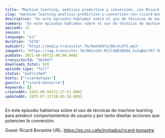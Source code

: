 ```yaml
---
title: "Machine learning, análisis predictivo y conversión, con Ricard Bonastre"
slug: "machine-learning-analisis-predictivo-y-conversion-con-ricard-bonastre"
description: "En este episodio hablamos sobre el uso de técnicas de machine learning para predecir comportamientos de usuario y por tanto diseñar acciones que potencien la conversión.\n\nGuest: Ricard Bonastre\nURL: https://es.cro.cafe/invitados/ricard-bonastre"
summary: "En este episodio hablamos sobre el uso de técnicas de machine learning para predecir comportamientos de usuario y por tanto diseñar acciones que potencien la conversión."
episode: 15
season: 1
language: "es"
duration: "3378"
audioUrl: "https://media.transistor.fm/0ee5b97a/06c4c4f5.mp3"
imageUrl: "https://img.transistor.fm/08IvcR1-RtZlSWEtBXQX_esIqBe17R7-7D4ItYJ0Cmc/rs:fill:0:0:1/w:1400/h:1400/q:60/mb:500000/aHR0cHM6Ly9pbWct/dXBsb2FkLXByb2R1/Y3Rpb24udHJhbnNp/c3Rvci5mbS84OWQx/YmIyYjRiM2UwZjVl/ZmYzNTZiODcwZTRi/MjY2My5qcGc.webp"
pubDate: 2021-06-08T22:00:00.000Z
transistorId: "562947"
downloads_total: 920
episode_type: "full"
status: "published"
hosts: ["ricardotayar"]
guests: ["ricard-bonastre"]
keywords: []
createdAt: 2025-06-04T21:37:51.000Z
updatedAt: 2025-07-31T18:05:18.000Z
---
```


En este episodio hablamos sobre el uso de técnicas de machine learning para predecir comportamientos de usuario y por tanto diseñar acciones que potencien la conversión.

Guest: Ricard Bonastre
URL: https://es.cro.cafe/invitados/ricard-bonastre
